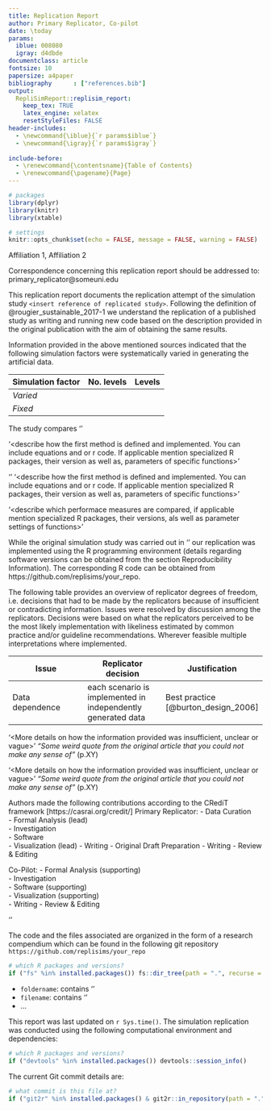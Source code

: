 ```yaml
---
title: Replication Report
author: Primary Replicator, Co-pilot
date: \today
params:
  iblue: 008080
  igray: d4dbde
documentclass: article
fontsize: 10
papersize: a4paper
bibliography      : ["references.bib"]
output: 
  RepliSimReport::replisim_report:
    keep_tex: TRUE
    latex_engine: xelatex
    resetStyleFiles: FALSE
header-includes: 
  - \newcommand{\iblue}{`r params$iblue`}
  - \newcommand{\igray}{`r params$igray`}
 
include-before:
  - \renewcommand{\contentsname}{Table of Contents}
  - \renewcommand{\pagename}{Page}
---
```


```r
# packages
library(dplyr)
library(knitr)
library(xtable)

# settings
knitr::opts_chunk$set(echo = FALSE, message = FALSE, warning = FALSE)
```
\urlstyle{same} <!--ensure urls have the same style as the rest of the text-->

\maketitle <!--insert title-->
Affiliation 1, Affiliation 2

Correspondence concerning this replication report should be addressed to: primary_replicator@someuni.edu


\section*{Abstract}
\clearpage

\section{Introduction}

This replication report documents the replication attempt of the simulation study `<insert reference of replicated study>`. 
Following the definition of @rougier_sustainable_2017-1 we understand the replication of a published study as writing and running new code based on the description provided in the original publication with the aim of obtaining the same results.

\section{Method}

\subsection{Information basis}

\subsection{Data Generating Mechanism}
Information provided in the above mentioned sources indicated that the following simulation factors were systematically varied in generating the artificial data.

| Simulation factor | No. levels | Levels|
|------|--|-------|
| *Varied*||   
| *Fixed* |||

\subsubsection{Simulation Factor 1}
\subsubsection{Simulation Factor 2}
\subsubsection{Simulation Factor 3}

\begin{minipage}{\linewidth}
Data generation can be summarized with the following pseudo code:

\texttt{For 1000 repetitions of each of 400 unique scenarios:}
\begin{itemize}[leftmargin=*] 
	\item[--] \texttt{Set unique seed based on scenario id and number of repetition.}
	\item[--] \texttt{...}
	\item[--] \texttt{ While some condition < some other condition}
	\begin{itemize}
	  \item[$\ast$] \texttt{Sample ... from the given distribution.}
	  \item[$\ast$] \texttt{Sample a sample size from the given distribution.}
	  \item[$\ast$] \texttt{Compute ... based on these random elements.}
	  \item[$\ast$] \texttt{Determine ... based on mechanism of current scenario.}
	\end{itemize}
	\item[--] \texttt{If some condition is > x:}
	\begin{itemize}
	  \item[$\ast$] \texttt{Determine ... \& resample from corresponding ... model.}
	\end{itemize}
	\item[--] \texttt{Apply ...}
\end{itemize}
\end{minipage}
\newpage
\FloatBarrier <!-- ensure there are no plots in the references -->

\subsection{Compared Methods}
The study compares '<describe the methods that are compared and how they are implemented>'

\subsubsection{Method 1}
'<describe how the first method is defined and implemented. You can include equations and or r code. If applicable mention specialized R packages, their version as well as, parameters of specific functions>'
\subsubsection{Method 2}
'<describe how the second method is defined and implemented>'
'<describe how the first method is defined and implemented. You can include equations and or r code. If applicable mention specialized R packages, their version as well as, parameters of specific functions>'

\subsection{Performance measures}
'<describe which performace measures are compared, if applicable mention specialized R packages, their versions, als well as parameter settings of functions>'
\section{References}

\subsection{Technical implementation}
While the original simulation study was carried out in '<computational environment of original study>' our replication was implemented
using the R programming environment (details regarding software versions can be obtained from the section Reproducibility Information). 
The corresponding R code can be obtained from https://github.com/replisims/your_repo. 
<!-- Add zenodo doi once obtained-->

The following table provides an overview of replicator degrees of freedom, 
i.e. decisions that had to be made by the replicators because of insufficient or contradicting information. 
Issues were resolved by discussion among the replicators. 
Decisions were based on what the replicators perceived to be the most likely implementation with likeliness estimated by common practice and/or guideline recommendations.
Wherever feasible multiple interpretations where implemented.

| Issue| Replicator decision| Justification |
|--------|--------|------|
| Data dependence| each scenario is implemented in independently generated data               | Best practice [@burton_design_2006]|  

\subsection{Some issue}
'<More details on how the information provided was insufficient, unclear or vague>'
*"Some weird quote from the original article that you could not make any sense of"* (p.XY)

\subsection{Another issue}
'<More details on how the information provided was insufficient, unclear or vague>'
*"Some weird quote from the original article that you could not make any sense of"* (p.XY)

\section{Results}

\subsection{Simulation descriptives}
\subsection{Replication of result figures}
\subsubsection{Type 1 error rate}
\subsection{Replication of result figures}
\subsection{Replication of results presented in text form }

\FloatBarrier
\section{Discussion}

\subsection{Replicability}
\subsection{Replicator degrees of freedom}
\subsection{Equivalence of results}

\section{Acknowledgments}

\section{Contributions}
Authors made the following contributions according to the CRediT framework [https://casrai.org/credit/]
Primary Replicator:
- Data Curation  
- Formal Analysis (lead)  
- Investigation  
- Software  
- Visualization (lead)
- Writing - Original Draft Preparation
- Writing - Review & Editing

Co-Pilot:
- Formal Analysis (supporting)  
- Investigation  
- Software (supporting)  
- Visualization (supporting)  
- Writing - Review & Editing  

\newpage
\section*{References}
\begingroup
\setlength{\parindent}{-0.5in}
\setlength{\leftskip}{0.5in}

<div id="refs" custom-style="Bibliography"></div>
\FloatBarrier

\newpage

\section*{Appendix}

\subsection*{Additional result}
'<insert additional results not reported in the original article or results presented in an alternative way>'
\subsection{Code organization}

The code and the files associated are organized in the form of a research compendium
which can be found in the following git repository `https://github.com/replisims/your_repo`


```r
# which R packages and versions?
if ("fs" %in% installed.packages()) fs::dir_tree(path = ".", recurse = TRUE)
```


- `foldername`: contains '<insert description>'
- `filename`: contains '<insert description>'
- ...

\subsubsection*{Reproducibility Information}

This report was last updated on `r Sys.time()`. 
The simulation replication was conducted using the following computational environment and dependencies: 

\FloatBarrier
```r
# which R packages and versions?
if ("devtools" %in% installed.packages()) devtools::session_info()
```

The current Git commit details are:

```r
# what commit is this file at? 
if ("git2r" %in% installed.packages() & git2r::in_repository(path = ".")) git2r::repository(here::here())  
```
